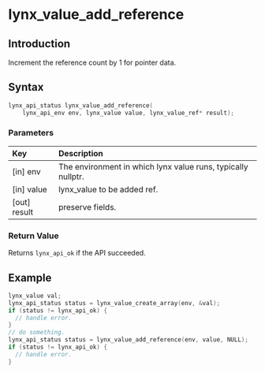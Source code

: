 # lynx_value_add_reference

## Introduction

Increment the reference count by 1 for pointer data.

## Syntax

```c
lynx_api_status lynx_value_add_reference(
    lynx_api_env env, lynx_value value, lynx_value_ref* result);
```

### Parameters

| Key           | Description                                                  |
|:--------------|:-------------------------------------------------------------|
| [in] env      | The environment in which lynx value runs, typically nullptr. |
| [in] value    | lynx_value to be added ref.                                  |
| [out] result  | preserve fields.                                             |

### Return Value

Returns `lynx_api_ok` if the API succeeded.

## Example

```c
lynx_value val;
lynx_api_status status = lynx_value_create_array(env, &val);
if (status != lynx_api_ok) {
  // handle error.
}
// do something.
lynx_api_status status = lynx_value_add_reference(env, value, NULL);
if (status != lynx_api_ok) {
  // handle error.
}
```